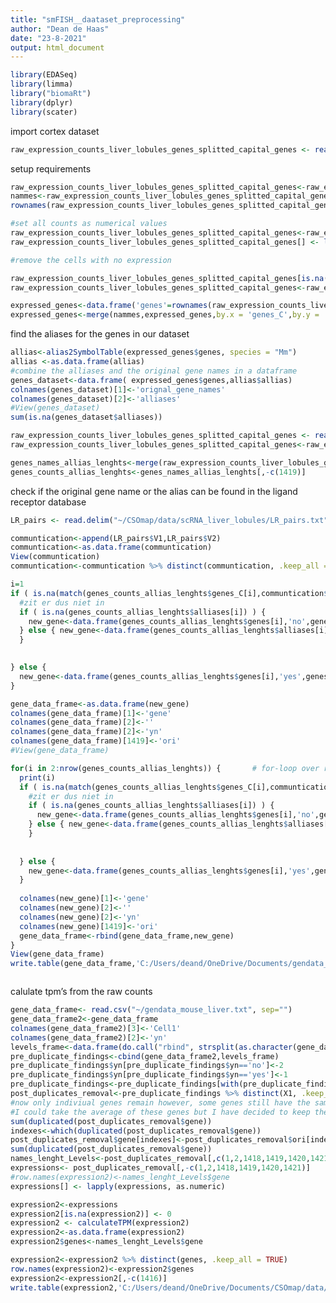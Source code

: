 ---
title: "smFISH__daataset_preprocessing"
author: "Dean de Haas"
date: "23-8-2021"
output: html_document
---

```{r setup, include=FALSE}
library(EDASeq)
library(limma)
library("biomaRt")
library(dplyr)
library(scater)
```

import cortex dataset

```{r cars}
raw_expression_counts_liver_lobules_genes_splitted_capital_genes <- read.delim2("C:/Users/deand/OneDrive/Documents/reproduce_liver_analysis/raw_expression_counts_liver_lobules_genes_splitted_with_counted_number_of_subgenes.txt")


```

setup requirements

```{r cars}
raw_expression_counts_liver_lobules_genes_splitted_capital_genes<-raw_expression_counts_liver_lobules_genes_splitted_capital_genes[!duplicated(raw_expression_counts_liver_lobules_genes_splitted_capital_genes$genes_C), ]
nammes<-raw_expression_counts_liver_lobules_genes_splitted_capital_genes[,c(1,2)]
rownames(raw_expression_counts_liver_lobules_genes_splitted_capital_genes)<-raw_expression_counts_liver_lobules_genes_splitted_capital_genes$genes_C

#set all counts as numerical values
raw_expression_counts_liver_lobules_genes_splitted_capital_genes<-raw_expression_counts_liver_lobules_genes_splitted_capital_genes[,-c(1,2,1418,1419)]         
raw_expression_counts_liver_lobules_genes_splitted_capital_genes[] <- lapply(raw_expression_counts_liver_lobules_genes_splitted_capital_genes, as.numeric)

#remove the cells with no expression

raw_expression_counts_liver_lobules_genes_splitted_capital_genes[is.na(raw_expression_counts_liver_lobules_genes_splitted_capital_genes)] <- 0
raw_expression_counts_liver_lobules_genes_splitted_capital_genes<-raw_expression_counts_liver_lobules_genes_splitted_capital_genes[c(rowSums(raw_expression_counts_liver_lobules_genes_splitted_capital_genes)>0),]

expressed_genes<-data.frame('genes'=rownames(raw_expression_counts_liver_lobules_genes_splitted_capital_genes))
expressed_genes<-merge(nammes,expressed_genes,by.x = 'genes_C',by.y = 'genes')

```

find the aliases for the genes in our dataset

```{r cars}

allias<-alias2SymbolTable(expressed_genes$genes, species = "Mm")
allias <-as.data.frame(allias)
#combine the alliases and the original gene names in a dataframe
genes_dataset<-data.frame( expressed_genes$genes,allias$allias)
colnames(genes_dataset)[1]<-'orignal_gene_names'
colnames(genes_dataset)[2]<-'alliases'
#View(genes_dataset)
sum(is.na(genes_dataset$alliases))

raw_expression_counts_liver_lobules_genes_splitted_capital_genes <- read.delim2("C:/Users/deand/OneDrive/Documents/reproduce_liver_analysis/raw_expression_counts_liver_lobules_genes_splitted_with_counted_number_of_subgenes.txt")
raw_expression_counts_liver_lobules_genes_splitted_capital_genes<-raw_expression_counts_liver_lobules_genes_splitted_capital_genes[!duplicated(raw_expression_counts_liver_lobules_genes_splitted_capital_genes$genes_C), ]

genes_names_allias_lenghts<-merge(raw_expression_counts_liver_lobules_genes_splitted_capital_genes,genes_dataset, by.x= 'genes',by.y='orignal_gene_names')
genes_counts_allias_lenghts<-genes_names_allias_lenghts[,-c(1419)]

```

check if the original gene name or the alias can be found in the ligand receptor database

```{r cars}
LR_pairs <- read.delim("~/CSOmap/data/scRNA_liver_lobules/LR_pairs.txt", header=FALSE)

communtication<-append(LR_pairs$V1,LR_pairs$V2)
communtication<-as.data.frame(communtication)
View(communtication)
communtication<-communtication %>% distinct(communtication, .keep_all = TRUE)

i=1
if ( is.na(match(genes_counts_allias_lenghts$genes_C[i],communtication$communtication)) ) {
  #zit er dus niet in
  if ( is.na(genes_counts_allias_lenghts$alliases[i]) ) {
    new_gene<-data.frame(genes_counts_allias_lenghts$genes[i],'no',genes_counts_allias_lenghts[i,3:1418],genes_counts_allias_lenghts$alliases[i])
  } else { new_gene<-data.frame(genes_counts_allias_lenghts$alliases[i],'no',genes_counts_allias_lenghts[i,3:1418],genes_counts_allias_lenghts$genes[i])
  }

  
} else {
  new_gene<-data.frame(genes_counts_allias_lenghts$genes[i],'yes',genes_counts_allias_lenghts[i,3:1418],genes_counts_allias_lenghts$alliases[i])
}

gene_data_frame<-as.data.frame(new_gene)
colnames(gene_data_frame)[1]<-'gene'
colnames(gene_data_frame)[2]<-''
colnames(gene_data_frame)[2]<-'yn'
colnames(gene_data_frame)[1419]<-'ori'
#View(gene_data_frame)

for(i in 2:nrow(genes_counts_allias_lenghts)) {       # for-loop over rows
  print(i)
  if ( is.na(match(genes_counts_allias_lenghts$genes_C[i],communtication$communtication)) ) {
    #zit er dus niet in
    if ( is.na(genes_counts_allias_lenghts$alliases[i]) ) {
      new_gene<-data.frame(genes_counts_allias_lenghts$genes[i],'no',genes_counts_allias_lenghts[i,3:1418],genes_counts_allias_lenghts$alliases[i])
    } else { new_gene<-data.frame(genes_counts_allias_lenghts$alliases[i],'no',genes_counts_allias_lenghts[i,3:1418],genes_counts_allias_lenghts$genes[i])
    }
    
    
  } else {
    new_gene<-data.frame(genes_counts_allias_lenghts$genes[i],'yes',genes_counts_allias_lenghts[i,3:1418],genes_counts_allias_lenghts$alliases[i])
  }
  
  colnames(new_gene)[1]<-'gene'
  colnames(new_gene)[2]<-''
  colnames(new_gene)[2]<-'yn'
  colnames(new_gene)[1419]<-'ori'
  gene_data_frame<-rbind(gene_data_frame,new_gene)
}
View(gene_data_frame)
write.table(gene_data_frame,'C:/Users/deand/OneDrive/Documents/gendata_mouse_liver.txt')



```

calulate tpm's from the raw counts

```{r cars}
gene_data_frame<- read.csv("~/gendata_mouse_liver.txt", sep="")
gene_data_frame2<-gene_data_frame
colnames(gene_data_frame2)[3]<-'Cell1'
colnames(gene_data_frame2)[2]<-'yn'
levels_frame<-data.frame(do.call("rbind", strsplit(as.character(gene_data_frame2$Levels), "!", fixed = TRUE)))
pre_duplicate_findings<-cbind(gene_data_frame2,levels_frame)
pre_duplicate_findings$yn[pre_duplicate_findings$yn=='no']<-2
pre_duplicate_findings$yn[pre_duplicate_findings$yn=='yes']<-1
pre_duplicate_findings<-pre_duplicate_findings[with(pre_duplicate_findings, order(yn)), ]  
post_duplicates_removal<-pre_duplicate_findings %>% distinct(X1, .keep_all = TRUE)
#now only indiviual genes remain however, some genes still have the same name through their alliases 
#I could take the average of these genes but I have decided to keep them in for the normalization and removing them from the final dataset
sum(duplicated(post_duplicates_removal$gene))
indexes<-which(duplicated(post_duplicates_removal$gene))
post_duplicates_removal$gene[indexes]<-post_duplicates_removal$ori[indexes]
sum(duplicated(post_duplicates_removal$gene))
names_lenght_Levels<-post_duplicates_removal[,c(1,2,1418,1419,1420,1421)]
expressions<- post_duplicates_removal[,-c(1,2,1418,1419,1420,1421)]
#row.names(expression2)<-names_lenght_Levels$gene
expressions[] <- lapply(expressions, as.numeric)

expression2<-expressions
expression2[is.na(expression2)] <- 0
expression2 <- calculateTPM(expression2)
expression2<-as.data.frame(expression2)
expression2$genes<-names_lenght_Levels$gene

expression2<-expression2 %>% distinct(genes, .keep_all = TRUE)
row.names(expression2)<-expression2$genes
expression2<-expression2[,-c(1416)]
write.table(expression2,'C:/Users/deand/OneDrive/Documents/CSOmap/data/TPM_mouse.txt')
```
